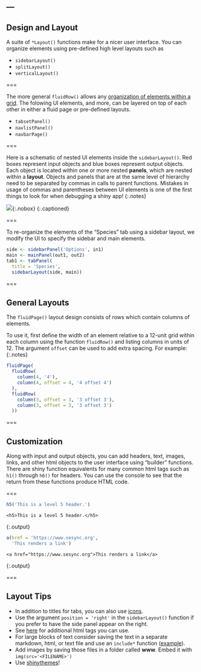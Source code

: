 ---
---

## Design and Layout

A suite of `*Layout()` functions make for a nicer user interface. You can
organize elements using pre-defined high level layouts such as

- `sidebarLayout()`
- `splitLayout()`
- `verticalLayout()`

===

The more general `fluidRow()` allows any [organization of elements within a
grid](http://shiny.rstudio.com/articles/layout-guide.html#grid-layouts-in-depth).
The folowing UI elements, and more, can be layered on top of each other in
either a fluid page or pre-defined layouts.

- `tabsetPanel()`
- `navlistPanel()`
- `navbarPage()`

===

Here is a schematic of nested UI elements inside the `sidebarLayout()`. Red
boxes represent input objects and blue boxes represent output objects. Each
object is located within one or more nested **panels**, which are nested within
a **layout**. Objects and panels that are at the same level of hierarchy need to
be separated by commas in calls to parent functions. Mistakes in usage of commas
and parentheses between UI elements is one of the first things to look for when
debugging a shiny app!
{:.notes}

![]({% include asset.html path="images/layout3.png" %}){:.nobox}
{:.captioned}

===

To re-organize the elements of the "Species" tab using a sidebar layout, we
modify the UI to specify the sidebar and main elements.

```r
side <- sidebarPanel('Options', in1)
main <- mainPanel(out1, out2)
tab1 <- tabPanel(
  title = 'Species',
  sidebarLayout(side, main))
```

===

## General Layouts

The `fluidPage()` layout design consists of rows which contain columns of
elements.

To use it, first define the width of an element relative to a 12-unit
grid within each column using the function `fluidRow()` and listing columns in
units of 12. The argument `offset` can be used to add extra spacing. For
example:
{:.notes}

```r
fluidPage(
  fluidRow(
    column(4, '4'),
    column(4, offset = 4, '4 offset 4')      
  ),
  fluidRow(
    column(3, offset = 3, '3 offset 3'),
    column(3, offset = 3, '3 offset 3')  
  ))

```

===

## Customization

Along with input and output objects, you can add headers, text, images, links,
and other html objects to the user interface using "builder" functions. There
are shiny function equivalents for many common html tags such as `h1()` through
`h6()` for headers. You can use the console to see that the return from these
functions produce HTML code.

===

```r
h5('This is a level 5 header.')
```
~~~
<h5>This is a level 5 header.</h5>
~~~
{:.output}


```r
a(href = 'https://www.sesync.org',
  'This renders a link')
```
~~~
<a href="https://www.sesync.org">This renders a link</a>
~~~
{:.output}

===

## Layout Tips

- In addition to titles for tabs, you can also use
  [icons](http://shiny.rstudio.com/reference/shiny/latest/icon.html).
- Use the argument `position = 'right'` in the `sidebarLayout()` function if you
  prefer to have the side panel appear on the right.
- See [here](http://shiny.rstudio.com/articles/tag-glossary.html) for additional
  html tags you can use.
- For large blocks of text consider saving the text in a separate markdown,
  html, or text file and use an `include*` function
  ([example](http://shiny.rstudio.com/gallery/including-html-text-and-markdown-files.html)).
- Add images by saving those files in a folder called **www**. Embed it with
  `img(src='<FILENAME>')`
- Use [shinythemes](http://rstudio.github.io/shinythemes/)!
